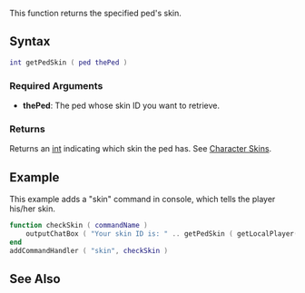 
{{Server client function}}
{{Deprecated|getElementModel|}}

This function returns the specified ped's skin.

==Syntax==
<syntaxhighlight lang="lua">int getPedSkin ( ped thePed )</syntaxhighlight> 

===Required Arguments===
*'''thePed''': The ped whose skin ID you want to retrieve.

===Returns===
Returns an [[/int.md|int]] indicating which skin the ped has. See [[/Character Skins.md|Character Skins]].

==Example==
This example adds a "skin" command in console, which tells the player his/her skin.
<syntaxhighlight lang="lua">
function checkSkin ( commandName )
	outputChatBox ( "Your skin ID is: " .. getPedSkin ( getLocalPlayer() ) )
end
addCommandHandler ( "skin", checkSkin )
</syntaxhighlight>

==See Also==
{{Client_ped_functions}}